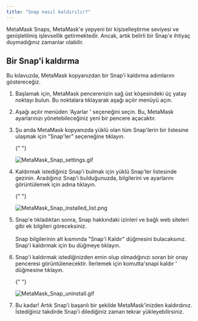 ```yaml
---
title: "Snap nasıl kaldırılır?"
---
```


MetaMask Snaps, MetaMask'e yepyeni bir kişiselleştirme seviyesi ve genişletilmiş işlevsellik getirmektedir. Ancak, artık belirli bir Snap'e ihtiyaç duymadığınız zamanlar olabilir.

## Bir Snap'i kaldırma

Bu kılavuzda, MetaMask kopyanızdan bir Snap'i kaldırma adımlarını göstereceğiz.

1. Başlamak için, MetaMask pencerenizin sağ üst köşesindeki üç yatay noktayı bulun. Bu noktalara tıklayarak aşağı açılır menüyü açın.

2. Aşağı açılır menüden 'Ayarlar ' seçeneğini seçin. Bu, MetaMask ayarlarınızı yönetebileceğiniz yeni bir pencere açacaktır.

3. Şu anda MetaMask kopyanızda yüklü olan tüm Snap'lerin bir listesine ulaşmak için "Snap'ler" seçeneğine tıklayın.

   {" "}

   <div class="center-container">
     <div class="img-small">
       <img
         src={
           require("../../../../../img/metamask-snaps/how-do-snap-permissions-work/MetaMask_Snap_settings.gif")
             .default
         }
         alt="MetaMask_Snap_settings.gif"
       />
     </div>
   </div>

4. Kaldırmak istediğiniz Snap'i bulmak için yüklü Snap'ler listesinde gezinin. Aradığınız Snap'i bulduğunuzda, bilgilerini ve ayarlarını görüntülemek için adına tıklayın.

   {" "}

   <div class="center-container">
     <div class="img-small">
       <img
         src={
           require("../../../../../img/metamask-snaps/how-do-snap-permissions-work/MetaMask_Snap_installed_list.png")
             .default
         }
         alt="MetaMask_Snap_installed_list.png"
       />
     </div>
   </div>

5. Snap'e tıkladıktan sonra, Snap hakkındaki izinleri ve bağlı web siteleri gibi ek bilgileri göreceksiniz.\
   \
   Snap bilgilerinin alt kısmında "Snap'i Kaldır" düğmesini bulacaksınız. Snap'i kaldırmak için bu düğmeye tıklayın.

6. Snap'i kaldırmak istediğinizden emin olup olmadığınızı soran bir onay penceresi görüntülenecektir. İlerlemek için komutta'snapi kaldır ' düğmesine tıklayın.

   {" "}

   <div class="center-container">
     <div class="img-small">
       <img
         src={
           require("../../../../../img/metamask-snaps/how-to-uninstall-a-snap/MetaMask_Snap_uninstall.gif")
             .default
         }
         alt="MetaMask_Snap_uninstall.gif"
       />
     </div>
   </div>

7. Bu kadar! Artık Snap'i başarılı bir şekilde MetaMask'inizden kaldırdınız. İstediğiniz takdirde Snap'i dilediğiniz zaman tekrar yükleyebilirsiniz.
